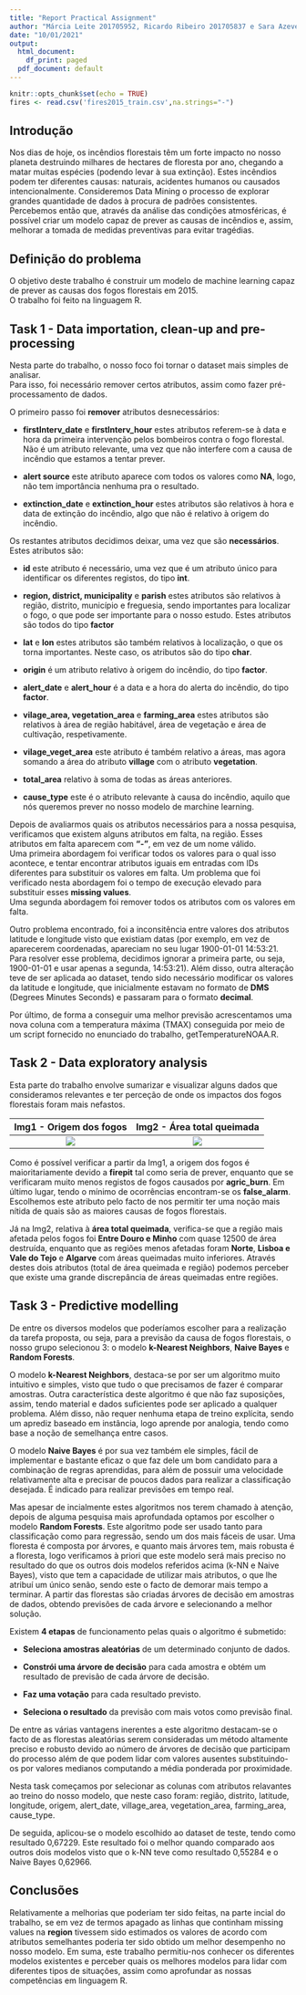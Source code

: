 ```yaml
---
title: "Report Practical Assignment"
author: "Márcia Leite 201705952, Ricardo Ribeiro 201705837 e Sara Azevedo 201705947"
date: "10/01/2021"
output:
  html_document:
    df_print: paged
  pdf_document: default
---
```


```r
knitr::opts_chunk$set(echo = TRUE)
fires <- read.csv('fires2015_train.csv',na.strings="-")
```

## Introdução
Nos dias de hoje, os incêndios florestais têm um forte impacto no nosso planeta destruindo milhares de hectares de floresta por ano, chegando a matar muitas espécies (podendo levar à sua extinção). Estes incêndios podem ter diferentes causas: naturais, acidentes humanos ou causados intencionalmente.
Consideremos Data Mining o processo de explorar grandes quantidade de dados à procura de padrões consistentes. Percebemos então que, através da análise das condições atmosféricas, é possível criar um modelo capaz de prever as causas de incêndios e, assim, melhorar a tomada de medidas preventivas para evitar tragédias.

## Definição do problema

O objetivo deste trabalho é construir um modelo de machine learning capaz de prever as causas dos fogos florestais em 2015.  
O trabalho foi feito na linguagem R.

## Task 1 - Data importation, clean-up and pre-processing

Nesta parte do trabalho, o nosso foco foi tornar o dataset mais simples de analisar.  
Para isso, foi necessário remover certos atributos, assim como fazer pré-processamento de dados.  

  
O primeiro passo foi **remover** atributos desnecessários:

 - **firstInterv_date** e **firstInterv_hour** estes atributos referem-se à data e hora da primeira intervenção pelos bombeiros contra o fogo florestal. Não é um atributo relevante, uma vez que não interfere com a causa de incêndio que estamos a tentar prever.

 - **alert source** este atributo aparece com todos os valores como **NA**, logo, não tem importância nenhuma pra o resultado.
 
 - **extinction_date** e **extinction_hour** estes atributos são relativos à hora e data de extinção do incêndio, algo que não é relativo à origem do incêndio.
 
Os restantes atributos decidimos deixar, uma vez que são **necessários**. Estes atributos são:
 
 - **id** este atributo é necessário, uma vez que é um atributo único para identificar os diferentes registos, do tipo **int**.
 
 - **region, district, municipality** e **parish** estes atributos são relativos à região, distrito, município e freguesia, sendo importantes para localizar o fogo, o que pode ser importante para o nosso estudo. Estes atributos são todos do tipo **factor**
 
 - **lat** e **lon** estes atributos são também relativos à localização, o que os torna importantes. Neste caso, os atributos são do tipo **char**.
 
 - **origin** é um atributo relativo à origem do incêndio, do tipo **factor**.
 
 - **alert_date** e **alert_hour** é a data e a hora do alerta do incêndio, do tipo **factor**.
 
 - **vilage_area, vegetation_area** e **farming_area** estes atributos são relativos à área de região habitável, área de vegetação e área de cultivação, respetivamente.
 
 - **vilage_veget_area** este atributo é também relativo a áreas, mas agora somando a área do atributo **village** com o atributo **vegetation**.
 
 - **total_area** relativo à soma de todas as áreas anteriores.
 
 - **cause_type** este é o atributo relevante à causa do incêndio, aquilo que nós queremos prever no nosso modelo de marchine learning.

  
  
Depois de avaliarmos quais os atributos necessários para a nossa pesquisa, verificamos que existem alguns atributos em falta, na região. Esses atributos em falta aparecem com **"-"**, em vez de um nome válido.  
Uma primeira abordagem foi verificar todos os valores para o qual isso acontece, e tentar encontrar atributos iguais em entradas com IDs diferentes para substituir os valores em falta. Um problema que foi verificado nesta abordagem foi o tempo de execução elevado para substituir esses **missing values**.  
Uma segunda abordagem foi remover todos os atributos com os valores em falta.

Outro problema encontrado, foi a inconsitência entre valores dos atributos latitude e longitude visto que existiam datas (por exemplo, em vez de aparecerem coordenadas, apareciam no seu lugar 1900-01-01 14:53:21. Para resolver esse problema, decidimos ignorar a primeira parte, ou seja, 1900-01-01 e usar apenas a segunda, 14:53:21).
Além disso, outra alteração teve de ser aplicada ao dataset, tendo sido necessário modificar os valores da latitude e longitude, que inicialmente estavam no formato de **DMS** (Degrees Minutes Seconds) e passaram para o formato **decimal**. 

Por último, de forma a conseguir uma melhor previsão acrescentamos uma nova coluna com a temperatura máxima (TMAX) conseguida por meio de um script fornecido no enunciado do trabalho, getTemperatureNOAA.R.

## Task 2 - Data exploratory analysis

Esta parte do trabalho envolve sumarizar e visualizar alguns dados que consideramos relevantes e ter perceção de onde os impactos dos fogos florestais foram mais nefastos.


Img1 - Origem dos fogos    | Img2 - Área total queimada 
:-------------------------:|:-------------------------:
![](Rplot01.png)           |  ![](Rplot02.png)


Como é possível verificar a partir da Img1, a origem dos fogos é maioritariamente devido a **firepit** tal como seria de prever, enquanto que se verificaram muito menos registos de fogos causados por **agric_burn**. Em último lugar, tendo o mínimo de ocorrências encontram-se os **false_alarm**. Escolhemos este atributo pelo facto de nos permitir ter uma noção mais nítida de quais são as maiores causas de fogos florestais.

Já na Img2, relativa à **área total queimada**, verifica-se que a região mais afetada pelos fogos foi **Entre Douro e Minho** com quase 12500 de área destruída, enquanto que as regiões menos afetadas foram **Norte**, **Lisboa e Vale do Tejo** e **Algarve** com áreas queimadas muito inferiores. Através destes dois atributos (total de área queimada e região) podemos perceber que existe uma grande discrepância de áreas queimadas entre regiões.


## Task 3 - Predictive modelling

De entre os diversos modelos que poderíamos escolher para a realização da tarefa proposta, ou seja, para a previsão da causa de fogos florestais, o nosso grupo selecionou 3: o modelo **k-Nearest Neighbors**, **Naive Bayes** e **Random Forests**.

O modelo **k-Nearest Neighbors**, destaca-se por ser um algoritmo muito intuitivo e simples, visto que tudo o que precisamos de fazer é comparar amostras.
Outra característica deste algoritmo é que não faz suposições, assim, tendo material e dados suficientes pode ser aplicado a qualquer problema.
Além disso, não requer nenhuma etapa de treino explícita, sendo um aprediz baseado em instância, logo aprende por analogia, tendo como base a noção de semelhança entre casos.


O modelo **Naive Bayes** é por sua vez também ele simples, fácil de implementar e bastante eficaz o que faz dele um bom candidato para a combinação de regras aprendidas, para além de possuir uma velocidade relativamente alta e precisar de poucos dados para realizar a classificação desejada. É indicado para realizar previsões em tempo real.


Mas apesar de incialmente estes algoritmos nos terem chamado à atenção, depois de alguma pesquisa mais aprofundada optamos por escolher o modelo **Random Forests**. Este algoritmo pode ser usado tanto para classificação como para regressão, sendo um dos mais fáceis de usar.
Uma floresta é composta por árvores, e quanto mais árvores tem, mais robusta é a floresta, logo verificamos à priori que este modelo será mais preciso no resultado do que os outros dois modelos referidos acima (k-NN e Naive Bayes),  visto que tem a capacidade de utilizar mais atributos, o que lhe atribuí um único senão, sendo este o facto de demorar mais tempo a terminar. A partir das florestas são criadas árvores de decisão em amostras de dados, obtendo previsões de cada árvore e selecionando a melhor solução.

Existem **4 etapas** de funcionamento pelas quais o algoritmo é submetido:

  - **Seleciona amostras aleatórias** de um determinado conjunto de dados.
  
  - **Constrói uma árvore de decisão** para cada amostra e obtém um resultado de previsão de cada árvore de decisão.
  
  - **Faz uma votação** para cada resultado previsto.
  
  - **Seleciona o resultado** da previsão com mais votos como previsão final.

De entre as várias vantagens inerentes a este algoritmo destacam-se o facto de as florestas aleatórias serem consideradas um método altamente preciso e robusto devido ao número de árvores de decisão que participam do processo além de que podem lidar com valores ausentes substituindo-os por valores medianos computando a média ponderada por proximidade.


Nesta task começamos por selecionar as colunas com atributos relavantes ao treino do nosso modelo, que neste caso foram: região, distrito, latitude, longitude, origem, alert_date, village_area, vegetation_area, farming_area, cause_type.

De seguida, aplicou-se o modelo escolhido ao dataset de teste, tendo como resultado 0,67229. Este resultado foi o melhor quando comparado aos outros dois modelos visto que o k-NN teve como resultado 0,55284  e o Naive Bayes 0,62966.


## Conclusões
Relativamente a melhorias que poderiam ter sido feitas, na parte incial do trabalho, se em vez de termos apagado as linhas que continham missing values na **region** tivessem sido estimados os valores de acordo com atributos semelhantes poderia ter sido obtido um melhor desempenho no nosso modelo.
Em suma, este trabalho permitiu-nos conhecer os diferentes modelos existentes e perceber quais os melhores modelos para lidar com diferentes tipos de situações, assim como aprofundar as nossas competências em linguagem R.